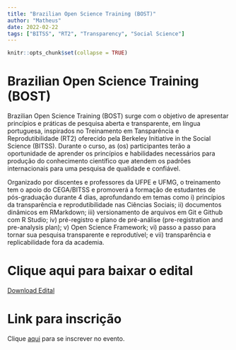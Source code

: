 ```yaml
---
title: "Brazilian Open Science Training (BOST)"
author: "Matheus"
date: 2022-02-22
tags: ["BITSS", "RT2", "Transparency", "Social Science"]
---
```


```r
knitr::opts_chunk$set(collapse = TRUE)
```

# Brazilian Open Science Training (BOST)

Brazilian Open Science Training (BOST) surge com o objetivo de apresentar princípios e práticas de pesquisa aberta e transparente, em língua portuguesa, inspirados no Treinamento em Tansparência e Reprodutibilidade (RT2) oferecido pela Berkeley Initiative in the Social Science (BITSS). Durante o curso, as (os) participantes terão  a oportunidade de aprender os princípios e habilidades necessários para produção do conhecimento científico que atendem os padrões internacionais para uma pesquisa de qualidade e confiável.

Organizado por discentes e professores da UFPE e UFMG, o treinamento tem o apoio do CEGA/BITSS e promoverá a  formação de estudantes de pós-graduação durante 4 dias, aprofundando em temas como i) princípios da transparência e reprodutibilidade nas Ciências Sociais; ii) documentos dinâmicos em RMarkdown; iii) versionamento de arquivos em Git e Github com R Studio; iv) pré-registro e plano de pré-análise (pre-registration and pre-analysis plan); v) Open Science Framework; vi) passo a passo para tornar sua pesquisa transparente e reprodutível; e vii) transparência e replicabilidade fora da academia.

# Clique aqui para baixar o edital

[Download Edital](https://drive.google.com/file/d/1AajuNpTlUaVQ_eD18thimHQiCuNooonU/view?usp=sharing)

# Link para inscrição


Clique [aqui](https://docs.google.com/forms/d/1_TNHPAkoEejj-My7uS-jkkk4q18hvBCnh7jLk_gIYAA/edit) para se inscrever no evento.
